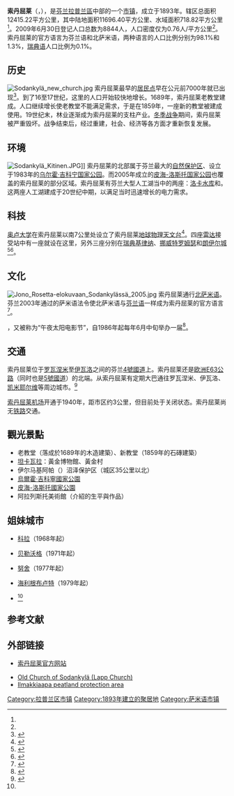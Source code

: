 {{Infobox City
|chinese_name       = 索丹屈莱
|official_name      = {{lang|fi|Sodankylä}}<br />{{lang|sme|Soađegilli}}
|nickname           = 
|motto              = 
|image_skyline      = Sodankylä keskusta.JPG
|imagesize          = 250px
|image_caption      = 索丹屈莱市中心
|image_flag         = 
|image_seal         = Sodankyla.vaakuna.svg
|image_map          = Sodankylä.sijainti.suomi.2008.svg
|mapsize            = 
|map_caption        = 索丹屈莱在[[芬兰|芬兰]]的位置
|subdivision_type   = [[国家|国家]]
|subdivision_name   = [[芬兰|芬兰]]
|subdivision_type1  = [[芬兰行政区|行政區]]
|subdivision_name1  = [[拉普兰區|拉普兰區]]
|subdivision_type2  = 
|subdivision_name2  = 
|subdivision_type3  = 
|subdivision_name3  = 
|leader_title       = 
|leader_name        = 
|found_title        = 建城
|found_date         = 1893年
|area_magnitude     = 
|area_total         = 12415.22
|area_note          = <ref name="maanmittauslaitos">{{Fi icon}}{{Sv icon}}{{cite web|url=http://www.maanmittauslaitos.fi/Pintaalat_kunnittain_1.1.2009.pdf |title=SUOMEN PINTA-ALA KUNNITTAIN 1. 1. 2009 / FINLANDS AREAL KOMMUNVIS 1.1.2009 |publisher=Maanmittauslaitos（芬兰测绘局） |date=2009年1月1日 |accessdate=2009年9月23日 |format=PDF |deadurl=yes |archiveurl=https://web.archive.org/web/20090325125556/http://www.maanmittauslaitos.fi/Pintaalat_kunnittain_1.1.2009.pdf |archivedate=2009年3月25日 }}</ref>
|area_land          = 11696.40
|area_water         = 718.82
|area_water_percent = 
|area_urban         = 
|area_metro         = 
|population_as_of   = 2009年6月30日
|population_note    = <ref name="vrk">{{Fi icon}}{{Sv icon}}{{cite web |url=http://www.vrk.fi/vrk/files.nsf/files/AE1290D892E86719C22575EB002B065C/$file/090630.html |title=LÄÄNIEN, MAISTRAATTIEN, KIHLAKUNTIEN JA KUNTIEN ASUKASLUKUTIEDOT KUUKAUSITTAIN / LÄNENS, MAGISTRATERNAS, HÄRADENAS OCH KOMMUNERNAS INVÅNARANTAL MÅNADSVIS |publisher=Väestörekisterikeskus（芬兰人口中心） |date=2009年6月30日 |accessdate=2009年9月23日 |deadurl=yes |archiveurl=https://web.archive.org/web/20101227023409/http://vrk.fi/vrk/files.nsf/files/AE1290D892E86719C22575EB002B065C/%24file/090630.html |archivedate=2010年12月27日 }}</ref>
|population_total   = 8844
|population_urban   = 
|population_metro   = 
|population_density = 0.76
|timezone           = [[欧洲东部时间|欧洲东部时间]]
|utc_offset         = +2
|timezone_DST       = [[欧洲东部夏令时间|欧洲东部夏令时间]]
|utc_offset_DST     = +3
|latd               = 67
|latm               = 25
|lats               = 00
|latNS              = N
|longd              = 26
|longm              = 35
|longs              = 35
|longEW             = E
|elevation          = 
|elevation_ft       = 
|website            = {{URL|http://www.sodankyla.fi/}}
|footnotes          = 
}}
'''索丹屈莱'''（{{lang-fi|Sodankylä}}，{{lang-sme|Soađegilli}}），是[[芬兰|芬兰]][[拉普兰區|拉普兰區]]中部的一个[[芬兰市镇|市镇]]，成立于1893年。辖区总面积12415.22平方公里，其中陆地面积11696.40平方公里、水域面积718.82平方公里<ref name="maanmittauslaitos"/>。2009年6月30日登记人口总数为8844人，人口密度仅为0.76人/平方公里<ref name="vrk"/>。索丹屈莱的官方语言为芬兰语和北萨米语，两种语言的人口比例分别为98.1%和1.3%，[[瑞典语|瑞典语]]人口比例为0.1%。

== 历史 ==
[[File:Sodankylä_new_church.jpg|thumb]]
索丹屈莱最早的[[居民点|居民点]]早在公元前7000年就已出现<ref>{{cite web |url=http://koulut.sodankyla.fi/historia/sompio1.htm |title=ESIHISTORIA |publisher=索丹屈莱官方网站 |date= |accessdate=2009年1月4日 |language=fi |deadurl=yes |archiveurl=https://web.archive.org/web/20070920185536/http://koulut.sodankyla.fi/historia/sompio1.htm |archivedate=2007年9月20日 }}</ref>。到了16至17世纪，这里的人口开始较快地增长。1689年，索丹屈莱老教堂建成。人口继续增长使老教堂不能满足需求，于是在1859年，一座新的教堂被建成使用。19世纪末，林业逐渐成为索丹屈莱的支柱产业。[[冬季战争|冬季战争]]期间，索丹屈莱被严重毁坏。战争结束后，经过重建，社会、经济等各方面才重新恢复发展。

== 环境 ==
[[File:Sodankylä_Kitinen.JPG|thumb]]]]
索丹屈莱的北部属于芬兰最大的[[自然保护区|自然保护区]]、设立于1983年的[[乌尔霍·吉科宁国家公园|乌尔霍·吉科宁国家公园]]。而2005年成立的[[皮海-洛斯托国家公园|皮海-洛斯托国家公园]]也覆盖的索丹屈莱的部分区域。索丹屈莱有芬兰大型人工湖当中的两座：[[洛卡水库|洛卡水库]]和{{le|波尔蒂帕赫塔水库|Porttipahta Reservoir}}。这两座人工湖建成于20世纪中期，以满足当时迅速增长的电力需求。

== 科技 ==
[[奥卢大学|奥卢大学]]在索丹屈莱以南7公里处设立了索丹屈莱[[地球物理|地球物理]][[天文台|天文台]]<ref>{{cite web |url=http://www.sgo.fi/Overview/overview.php |title=Sodankylä Geophysical Observatory - Overview |publisher=索丹屈莱地球物理天文台 |date=2008年1月11日 |accessdate=2009年1月4日 |language=en |archive-date=2020年9月20日 |archive-url=https://web.archive.org/web/20200920083347/https://www.sgo.fi/Overview/overview.php |dead-url=no }}</ref>。{{link-en|欧洲非相干散射科学联合会|EISCAT}}四座[[雷达|雷达]]接受站中有一座就设在这里，另外三座分别在[[瑞典|瑞典]][[基律纳|基律纳]]、[[挪威|挪威]][[特罗姆瑟|特罗姆瑟]]和[[朗伊尔城|朗伊尔城]]<ref>{{cite web |url=http://www.sgo.fi/Eiscat/index.php |title=Sodankylä Geophysical Observatory - EISCAT Scientific Association, Sodankylä site |publisher=索丹屈莱地球物理天文台 |date=2008年5月15日 |accessdate=2009年1月4日 |language=en |archive-date=2021年2月24日 |archive-url=https://web.archive.org/web/20210224000240/https://www.sgo.fi/Eiscat/index.php |dead-url=no }}</ref><ref>{{cite web |url=http://e7.eiscat.se/about/facilities |title=Geographic and Geomagnetic Locations of the EISCAT facilities |publisher=EISCAT |date=2007年8月17日 |accessdate=2009年1月4日 |language=en |deadurl=yes |archiveurl=https://web.archive.org/web/20090730195049/http://e7.eiscat.se/about/facilities |archivedate=2009年7月30日 }}</ref>。

== 文化 ==
[[File:Jono_Rosetta-elokuvaan_Sodankylässä_2005.jpg|thumb]]
索丹屈莱通行[[北萨米语|北萨米语]]。芬兰2003年通过的萨米语法令使北萨米语与[[芬兰语|芬兰语]]一样成为索丹屈莱的官方语言<ref>{{cite web |url=http://www.finlex.fi/fi/laki/kaannokset/2003/en20031086.pdf |title=Sámi Language Act (1086/2003) |publisher=芬兰共和国司法部 |date=2003年 |accessdate=2009年1月6日 |language=en |format=PDF |archive-date=2016年3月3日 |archive-url=https://web.archive.org/web/20160303210536/http://www.finlex.fi/fi/laki/kaannokset/2003/en20031086.pdf |dead-url=no }}</ref>。

{{tsl|fi|Sodankylän elokuvajuhlat|索丹屈莱电影节}}，又被称为“午夜太阳电影节”，自1986年起每年6月中旬举办一届<ref>{{cite web |url=http://www.msfilmfestival.fi/page.php?p=7 |title=Sodankylän Elokuvajuhlat 1986–2007 |publisher=Midnight Sun Film Festival |date= |accessdate=2009年1月4日 |language=fi |deadurl=yes |archiveurl=https://web.archive.org/web/20081222185248/http://www.msfilmfestival.fi/page.php?p=7 |archivedate=2008年12月22日 }}</ref>。

== 交通 ==
索丹屈莱位于[[罗瓦涅米|罗瓦涅米]]至[[伊瓦洛|伊瓦洛]]之间的芬兰[[國道4號_(芬蘭)|4號國道]]上。索丹屈莱还是[[欧洲E63公路|欧洲E63公路]]（同时也是[[國道5號_(芬蘭)|5號國道]]）的北端。从索丹屈莱有定期大巴通往罗瓦涅米、伊瓦洛、[[凯米耶尔维|凯米耶尔维]]等周边城市。<ref>{{cite book |last=Symington |first=Andy |title=Lonely Planet Finland |url=https://archive.org/details/finland00symi |publisher=Lonely Planet Publications |edition=5th Edition |pages=p312 |isbn=1-74059-791-5 |oclc=63136816 |language=en |date=2006年4月}}</ref>

[[索丹屈莱机场|索丹屈莱机场]]开通于1940年，距市区约3公里，但目前处于关闭状态。索丹屈莱尚无[[铁路|铁路]]交通。

==觀光景點==
* 老教堂（落成於1689年的木造建築）、新教堂（1859年的石磚建築）
* [[坦卡瓦拉|坦卡瓦拉]]：黃金博物館、黃金村
* 伊尔马基阿帕（{{lang|fi|Ilmakkiaapa}}）沼泽保护区（城区35公里以北）
* [[烏爾霍·吉科寧國家公園|烏爾霍·吉科寧國家公園]]
* [[皮海-洛斯托國家公園|皮海-洛斯托國家公園]]
* 阿拉列斯托美術館（介紹{{link-fi|安德雷阿斯·阿拉列斯托|Andreas Alariesto}}的生平與作品）

== 姐妹城市 ==
* {{RUS}}[[科拉|科拉]]（1968年起）
* {{NOR}}[[贝勒沃格|贝勒沃格]]（1971年起）
* {{SWE}}[[努舍市|努舍]]（1977年起）
* {{AUT}}[[海利根布卢特|海利根布卢特]]（1979年起）
* {{HUN}}{{le|雷夫菲勒普|Révfülöp}}<ref name="Haavisto"/>

== 参考文献 ==
{{reflist|30em|refs=
<ref name="Haavisto">{{cite web | url = https://www.sompio.fi/uutiset/sodankylan-ystavyyskunnat-6.184.1663086.a13c2b4334 | title = Sodankylän ystävyyskunnat | author = Haavisto, Jari | language = fi | publisher = Sompio | accessdate = 2020-06-08 | archive-date = 2020-09-17 | archive-url = https://web.archive.org/web/20200917214330/https://www.sompio.fi/uutiset/sodankylan-ystavyyskunnat-6.184.1663086.a13c2b4334 | dead-url = no }}</ref>
}}

== 外部链接 ==
{{Commonscat|Sodankylä}}
* {{Fi icon}}{{En icon}}[http://www.sodankyla.fi/ 索丹屈莱官方网站] {{Wayback|url=http://www.sodankyla.fi/ |date=20160109160805 }}
* [http://www.lifeinlapland.com/sodankyla-things-to-do/old-lapp-wooden-church.html Old Church of Sodankylä (Lapp Church)] {{Wayback|url=http://www.lifeinlapland.com/sodankyla-things-to-do/old-lapp-wooden-church.html |date=20200917220607 }} {{en}}
* [http://www.lifeinlapland.com/sodankyla-things-to-do/ilmakkiaapa-peatland-aapa-mire-lapland.html Ilmakkiaapa peatland protection area] {{Wayback|url=http://www.lifeinlapland.com/sodankyla-things-to-do/ilmakkiaapa-peatland-aapa-mire-lapland.html |date=20200917175802 }} {{en}}

{{拉普蘭區}}

[[Category:拉普兰区市镇|Category:拉普兰区市镇]]
[[Category:1893年建立的聚居地|Category:1893年建立的聚居地]]
[[Category:萨米语市镇|Category:萨米语市镇]]